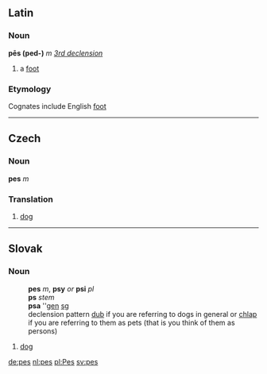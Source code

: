 ==Latin==
===Noun===
'''pēs (ped-)''' ''m'' ''[[Wiktionary Appendix:Latin third declension|3rd declension]]''

#a [[foot]]
===Etymology===
Cognates include English [[foot]]
----
==Czech==
===Noun===
'''pes''' ''m''

===Translation===
#[[dog]]
----
==Slovak==
===Noun===
:'''pes''' ''m'', '''psy''' ''or'' '''psi''' ''pl''
:'''ps''' ''stem''
:'''psa''' ''[[genitive|gen]] [[singular|sg]]
:declension pattern [[Slovak declension pattern dub|dub]] if you are referring to dogs in general or [[Slovak declension pattern chlap|chlap]] if you are referring to them as pets (that is you think of them as persons)
# [[dog]]

[[de:pes]]
[[nl:pes]]
[[pl:Pes]]
[[sv:pes]]